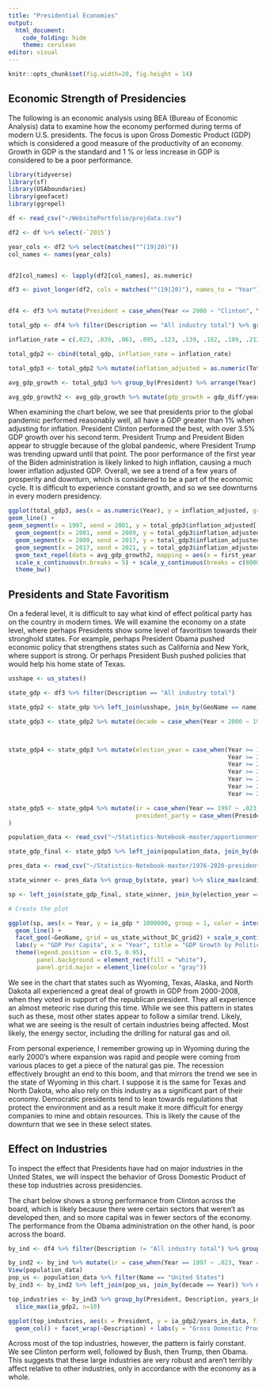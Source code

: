 ```yaml
---
title: "Presidential Economies"
output: 
  html_document:
    code_folding: hide
    theme: cerulean
editor: visual
---
```


```r
knitr::opts_chunk$set(fig.width=20, fig.height = 14)
```

## Economic Strength of Presidencies

The following is an economic analysis using BEA (Bureau of Economic Analysis) data to examine how the economy performed during terms of modern U.S. presidents. The focus is upon Gross Domestic Product (GDP) which is considered a good measure of the productivity of an economy. Growth in GDP is the standard and 1 % or less increase in GDP is considered to be a poor performance.

```r
library(tidyverse)
library(sf)
library(USAboundaries)
library(geofacet)
library(ggrepel)

df <- read_csv("~/WebsitePortfolio/projdata.csv")

df2 <- df %>% select(-`2015`)

year_cols <- df2 %>% select(matches("^(19|20)"))
col_names <- names(year_cols)


df2[col_names] <- lapply(df2[col_names], as.numeric)

df3 <- pivot_longer(df2, cols = matches("^(19|20)"), names_to = "Year")


df4 <- df3 %>% mutate(President = case_when(Year <= 2000 ~ "Clinton", Year >= 2001 & Year <= 2008 ~ "Bush", Year >= 2009 & Year <= 2016 ~ "Obama", Year >= 2017 & Year < 2021  ~ "Trump", Year >= 2021 ~ "Biden"))

total_gdp <- df4 %>% filter(Description == "All industry total") %>% group_by(Year, President) %>% summarise(TotalGDP = sum(value, na.rm = TRUE)*1000000)

inflation_rate = c(.023, .039, .061, .095, .123, .139, .162, .189, .213, .245, .274, .312, .308, .3096, .3416, .3626, .3776, .3892, .4102, .4326, .4506, .4626, .5096, .5896)

total_gdp2 <- cbind(total_gdp, inflation_rate = inflation_rate)

total_gdp3 <- total_gdp2 %>% mutate(inflation_adjusted = as.numeric(TotalGDP*(1-inflation_rate), Year = as.numeric(Year)))

avg_gdp_growth <- total_gdp3 %>% group_by(President) %>% arrange(Year) %>% summarise(first_gdp = first(inflation_adjusted), last_gdp = last(inflation_adjusted), first_year = as.numeric(first(Year)), last_year = as.numeric(last(Year))) %>% mutate(gdp_diff = last_gdp - first_gdp, year_diff = last_year - first_year)

avg_gdp_growth2 <- avg_gdp_growth %>% mutate(gdp_growth = gdp_diff/year_diff)
```

When examining the chart below, we see that presidents prior to the global pandemic performed reasonably well, all have a GDP greater than 1% when adjusting for inflation. President Clinton performed the best, with over 3.5% GDP growth over his second term. President Trump and President Biden appear to struggle because of the global pandemic, where President Trump was trending upward until that point. The poor performance of the first year of the Biden administration is likely linked to high inflation, causing a much lower inflation adjusted GDP. Overall, we see a trend of a few years of prosperity and downturn, which is considered to be a part of the economic cycle. It is difficult to experience constant growth, and so we see downturns in every modern presidency.

```r
ggplot(total_gdp3, aes(x = as.numeric(Year), y = inflation_adjusted, group = 1, color = President)) +
geom_line() +
geom_segment(x = 1997, xend = 2001, y = total_gdp3$inflation_adjusted[[1]], yend = total_gdp3$inflation_adjusted[[5]], aes(color = "Clinton"), size = 1, lty = 2, alpha = 0.02) + 
  geom_segment(x = 2001, xend = 2009, y = total_gdp3$inflation_adjusted[[5]], yend = total_gdp3$inflation_adjusted[[13]], aes(color = "Bush"), size = 1, lty = 2, alpha = 0.02) + 
  geom_segment(x = 2009, xend = 2017, y = total_gdp3$inflation_adjusted[[13]], yend = total_gdp3$inflation_adjusted[[19]], aes(color = "Obama"), size = 1, lty = 2, alpha = 0.02) + 
  geom_segment(x = 2017, xend = 2021, y = total_gdp3$inflation_adjusted[[19]], yend = total_gdp3$inflation_adjusted[[23]], aes(color = "Trump"), size = 1, lty = 2, alpha = 0.02) + 
  geom_text_repel(data = avg_gdp_growth2, mapping = aes(x = first_year, y = first_gdp, label = paste("Average GDP Growth: ", round(gdp_growth/first_gdp * 100, 2), "%")), alpha = 0.5) + 
  scale_x_continuous(n.breaks = 5) + scale_y_continuous(breaks = c(8000000000000, 16000000000000, 24000000000000), labels = c("8 Trillion", "16 Trillion", "24 Trillion")) + labs(y = "Inflation Adjusted GDP", x = "Year", title = "GDP Growth of Modern Presidents") + 
  theme_bw()
```

## Presidents and State Favoritism

On a federal level, it is difficult to say what kind of effect political party has on the country in modern times. We will examine the economy on a state level, where perhaps Presidents show some level of favoritism towards their stronghold states. For example, perhaps President Obama pushed economic policy that strengthens states such as California and New York, where support is strong. Or perhaps President Bush pushed policies that would help his home state of Texas.

```r
usshape <- us_states()

state_gdp <- df3 %>% filter(Description == "All industry total")

state_gdp2 <- state_gdp %>% left_join(usshape, join_by(GeoName == name))

state_gdp3 <- state_gdp2 %>% mutate(decade = case_when(Year < 2000 ~ 1990, Year >= 2000 & Year < 2010 ~ 2000, Year >= 2010 & Year < 2020 ~ 2010, Year >= 2020 ~ 2020))



state_gdp4 <- state_gdp3 %>% mutate(election_year = case_when(Year >= 1996 & Year < 2000 ~ 1996, 
                                                              Year >= 2000 & Year < 2004 ~ 2000, 
                                                              Year >= 2004 & Year < 2008 ~ 2004, 
                                                              Year >= 2008 & Year < 2012 ~ 2008, 
                                                              Year >= 2012 & Year < 2016 ~ 2012, 
                                                              Year >= 2016 & Year < 2020 ~ 2016, 
                                                              Year >= 2020 ~ 2020))

state_gdp5 <- state_gdp4 %>% mutate(ir = case_when(Year == 1997 ~ .023, Year == 1998 ~ .039, Year == 1998  ~.061, Year == 1999 ~.095, Year == 2000 ~.123, Year == 2001 ~.139, Year == 2002 ~ .162, Year == 2003 ~.189, Year == 2004 ~.213, Year == 2005 ~ .245, Year == 2006 ~ .274, Year == 2007 ~.312, Year == 2008 ~ -.308, Year == 2009 ~.3096, Year == 2010 ~.3416, Year == 2011 ~.3626, Year == 2012 ~.3776,Year == 2013 ~ .3892, Year == 2014 ~ .4102, Year == 2017 ~ .4326, Year == 2018 ~ .4506, Year == 2019 ~.4626, Year == 2020 ~.5096, Year == 2021 ~.5896), President = case_when(Year < 2000 ~ "Clinton", Year >= 2000 & Year < 2008 ~ "Bush", Year >= 2008 & Year < 2016 ~ "Obama", Year >= 2016 ~ "Trump"), 
                                    president_party = case_when(President == "Clinton" | President == "Obama" ~ "Democrat", President == "Bush" | President == "Trump" ~ "Republican")
)

population_data <- read_csv("~/Statistics-Notebook-master/apportionment.csv")

state_gdp_final <- state_gdp5 %>% left_join(population_data, join_by(decade == Year, GeoName == Name)) %>% mutate(ia_gdp = value / `Resident Population` * (1-ir), Year = as.numeric(Year))

pres_data <- read_csv("~/Statistics-Notebook-master/1976-2020-president.csv")

state_winner <- pres_data %>% group_by(state, year) %>% slice_max(candidatevotes)

sp <- left_join(state_gdp_final, state_winner, join_by(election_year == year, state_abbr == state_po)) %>% filter(GeoName != "District of Columbia")

# Create the plot

ggplot(sp, aes(x = Year, y = ia_gdp * 1000000, group = 1, color = interaction(president_party, party_simplified))) + 
  geom_line() + 
  facet_geo(~GeoName, grid = us_state_without_DC_grid2) + scale_x_continuous(breaks = c(1997, 2007, 2017), labels = c("'97", "'07","'17")) + 
  labs(y = "GDP Per Capita", x = "Year", title = "GDP Growth by Political Party", color = "Candidate and State Vote") + scale_color_manual(labels = c("Democratic President, Voted Democratic", "Republican President, Voted Democratic", "Democratic President, Voted Republican", "Republican President", "Voted Republican"), values = c("blue", "orange", "purple", "red")) + 
  theme(legend.position = c(0.5, 0.95), 
        panel.background = element_rect(fill = "white"), 
        panel.grid.major = element_line(color = "gray"))
```

We see in the chart that states such as Wyoming, Texas, Alaska, and North Dakota all experienced a great deal of growth in GDP from 2000-2008, when they voted in support of the republican president. They all experience an almost meteoric rise during this time. While we see this pattern in states such as these, most other states appear to follow a similar trend. Likely, what we are seeing is the result of certain industries being affected. Most likely, the energy sector, including the drilling for natural gas and oil.

From personal experience, I remember growing up in Wyoming during the early 2000's where expansion was rapid and people were coming from various places to get a piece of the natural gas pie. The recession effectively brought an end to this boom, and that mirrors the trend we see in the state of Wyoming in this chart. I suppose it is the same for Texas and North Dakota, who also rely on this industry as a significant part of their economy. Democratic presidents tend to lean towards regulations that protect the environment and as a result make it more difficult for energy companies to mine and obtain resources. This is likely the cause of the downturn that we see in these select states.

## Effect on Industries

To inspect the effect that Presidents have had on major industries in the United States, we will inspect the behavior of Gross Domestic Product of these top industries across presidencies.

The chart below shows a strong performance from Clinton across the board, which is likely because there were certain sectors that weren't as developed then, and so more capital was in fewer sectors of the economy. The performance from the Obama administration on the other hand, is poor across the board.

```r
by_ind <- df4 %>% filter(Description != "All industry total") %>% group_by(Year, President, Description) %>% summarise(IndGDP = sum(value, na.rm = TRUE)*1000000)

by_ind2 <- by_ind %>% mutate(ir = case_when(Year == 1997 ~ .023, Year == 1998 ~ .039, Year == 1998  ~.061, Year == 1999 ~.095, Year == 2000 ~.123, Year == 2001 ~.139, Year == 2002 ~ .162, Year == 2003 ~.189, Year == 2004 ~.213, Year == 2005 ~ .245, Year == 2006 ~ .274, Year == 2007 ~.312, Year == 2008 ~ -.308, Year == 2009 ~.3096, Year == 2010 ~.3416, Year == 2011 ~.3626, Year == 2012 ~.3776,Year == 2013 ~ .3892, Year == 2014 ~ .4102, Year == 2017 ~ .4326, Year == 2018 ~ .4506, Year == 2019 ~.4626, Year == 2020 ~.5096, Year == 2021 ~.5896), decade = case_when(Year < 2000 ~ 1990, Year >= 2000 & Year < 2010 ~ 2000, Year >= 2010 & Year < 2020 ~ 2010, Year >= 2020 ~ 2020))
View(population_data)
pop_us <- population_data %>% filter(Name == "United States")
by_ind3 <- by_ind2 %>% left_join(pop_us, join_by(decade == Year)) %>% mutate(ia_gdp = IndGDP / `Resident Population` * (1-ir)) %>% filter(Description != "Private industries", President != "Biden") %>% mutate(President = factor(President, levels = c("Clinton", "Obama", "Bush", "Trump")), president_party = case_when(President == "Clinton" | President == "Obama" ~ "Democrat", President == "Bush" | President == "Trump" ~ "Republican"), years_in_data = case_when(President == "Clinton" ~ 3, President == "Trump" ~ 4, President == "Bush" | President == "Obama" ~ 8), gdp_per_year = ia_gdp / years_in_data)

top_industries <- by_ind3 %>% group_by(President, Description, years_in_data) %>% summarise(ia_gdp2 = sum(ia_gdp)) %>% group_by(President) %>%
  slice_max(ia_gdp2, n=10)

ggplot(top_industries, aes(x = President, y = ia_gdp2/years_in_data, fill = President)) + 
  geom_col() + facet_wrap(~Description) + labs(y = "Gross Domestic Product per Year", title = "Top 10 Industries of Modern Presidents") + theme_bw()
```

Across most of the top industries, however, the pattern is fairly constant. We see Clinton perform well, followed by Bush, then Trump, then Obama. This suggests that these large industries are very robust and aren't terribly affect relative to other industries, only in accordance with the economy as a whole.

